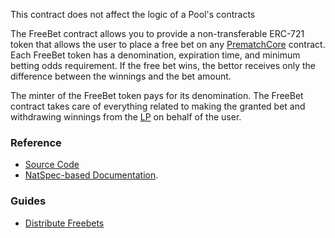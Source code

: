 
<PageHeadline
  title="FreeBet"
  subTitle="A tool that enables granting free bets to any user"
/>

<Callout type="info">
  This contract does not affect the logic of a Pool's contracts
</Callout>

The FreeBet contract allows you to provide a non-transferable ERC-721 token that allows the user to place a free bet
on any [PrematchCore](/contracts/prematch-core) contract. Each FreeBet token has a denomination, expiration time, and
minimum betting odds requirement. If the free bet wins, the bettor receives only the
difference between the winnings and the bet amount.

The minter of the FreeBet token pays for its denomination. The FreeBet contract takes care of everything related to
making the granted bet and withdrawing winnings from the [LP](/contracts/lp) on behalf of the user.


### Reference

- [Source Code](https://github.com/Azuro-protocol/Azuro-v2-public/blob/main/contracts/extensions/FreeBet.sol)
- [NatSpec-based Documentation](https://azuro-protocol.github.io/Azuro-v2-public/#/contracts/extensions/FreeBet.sol:FreeBet).


### Guides

- [Distribute Freebets](/contracts/guides/distribute-freebets)
